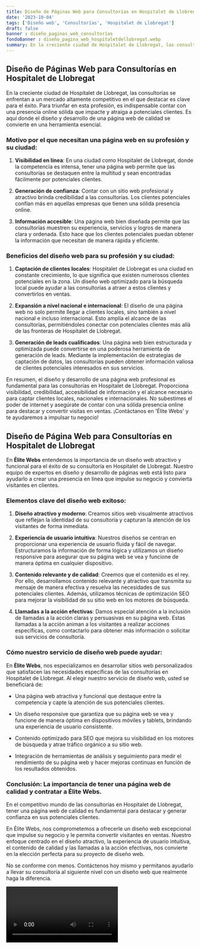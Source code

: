 ```yaml
---
title: Diseño de Páginas Web para Consultorías en Hospitalet de Llobregat
date: '2023-10-04'
tags: ['Diseño web', 'Consultorías', 'Hospitalet de Llobregat']
draft: false
banner : diseño_paginas_web_consultorías
fondoBanner : diseño_pagina_web_hospitaletdellobregat.webp
summary: En la creciente ciudad de Hospitalet de Llobregat, las consultorías se enfrentan a un mercado altamente competitivo en el que destacar es clave para el éxito. Para triunfar en esta profesión, es indispensable contar con una presencia online sólida que impacte y atraiga a potenciales clientes. Es aquí donde el diseño y desarrollo de una página web de calidad se convierte en una herramienta esencial.
---
```


## Diseño de Páginas Web para Consultorías en Hospitalet de Llobregat

En la creciente ciudad de Hospitalet de Llobregat, las consultorías se enfrentan a un mercado altamente competitivo en el que destacar es clave para el éxito. Para triunfar en esta profesión, es indispensable contar con una presencia online sólida que impacte y atraiga a potenciales clientes. Es aquí donde el diseño y desarrollo de una página web de calidad se convierte en una herramienta esencial.

### Motivo por el que necesitan una página web en su profesión y su ciudad:

1. **Visibilidad en línea**: En una ciudad como Hospitalet de Llobregat, donde la competencia es intensa, tener una página web permite que las consultorías se destaquen entre la multitud y sean encontradas fácilmente por potenciales clientes.

2. **Generación de confianza**: Contar con un sitio web profesional y atractivo brinda credibilidad a las consultorías. Los clientes potenciales confían más en aquellas empresas que tienen una sólida presencia online.

3. **Información accesible**: Una página web bien diseñada permite que las consultorías muestren su experiencia, servicios y logros de manera clara y ordenada. Esto hace que los clientes potenciales puedan obtener la información que necesitan de manera rápida y eficiente.

### Beneficios del diseño web para su profesión y su ciudad:

1. **Captación de clientes locales**: Hospitalet de Llobregat es una ciudad en constante crecimiento, lo que significa que existen numerosos clientes potenciales en la zona. Un diseño web optimizado para la búsqueda local puede ayudar a las consultorías a atraer a estos clientes y convertirlos en ventas.

2. **Expansión a nivel nacional e internacional**: El diseño de una página web no solo permite llegar a clientes locales, sino también a nivel nacional e incluso internacional. Esto amplía el alcance de las consultorías, permitiéndoles conectar con potenciales clientes más allá de las fronteras de Hospitalet de Llobregat.

3. **Generación de leads cualificados**: Una página web bien estructurada y optimizada puede convertirse en una poderosa herramienta de generación de leads. Mediante la implementación de estrategias de captación de datos, las consultorías pueden obtener información valiosa de clientes potenciales interesados en sus servicios.

En resumen, el diseño y desarrollo de una página web profesional es fundamental para las consultorías en Hospitalet de Llobregat. Proporciona visibilidad, credibilidad, accesibilidad de información y el alcance necesario para captar clientes locales, nacionales e internacionales. No subestimes el poder de internet y asegúrate de contar con una sólida presencia online para destacar y convertir visitas en ventas. ¡Contáctanos en 'Élite Webs' y te ayudaremos a impulsar tu negocio!

<GifSeo />

<Cta />

## Diseño de Página Web para Consultorías en Hospitalet de Llobregat

En **Élite Webs** entendemos la importancia de un diseño web atractivo y funcional para el éxito de su consultoría en Hospitalet de Llobregat. Nuestro equipo de expertos en diseño y desarrollo de páginas web está listo para ayudarlo a crear una presencia en línea que impulse su negocio y convierta visitantes en clientes.

### Elementos clave del diseño web exitoso:

1. **Diseño atractivo y moderno**: Creamos sitios web visualmente atractivos que reflejan la identidad de su consultoría y capturan la atención de los visitantes de forma inmediata.

2. **Experiencia de usuario intuitiva**: Nuestros diseños se centran en proporcionar una experiencia de usuario fluida y fácil de navegar. Estructuramos la información de forma lógica y utilizamos un diseño responsive para asegurar que su página web se vea y funcione de manera óptima en cualquier dispositivo.

3. **Contenido relevante y de calidad**: Creemos que el contenido es el rey. Por ello, desarrollamos contenido relevante y atractivo que transmita su mensaje de manera efectiva y resuelva las necesidades de sus potenciales clientes. Además, utilizamos técnicas de optimización SEO para mejorar la visibilidad de su sitio web en los motores de búsqueda.

4. **Llamadas a la acción efectivas**: Damos especial atención a la inclusión de llamadas a la acción claras y persuasivas en su página web. Estas llamadas a la acción animan a los visitantes a realizar acciones específicas, como contactarlo para obtener más información o solicitar sus servicios de consultoría.

### Cómo nuestro servicio de diseño web puede ayudar:

En **Élite Webs**, nos especializamos en desarrollar sitios web personalizados que satisfacen las necesidades específicas de las consultorías en Hospitalet de Llobregat. Al elegir nuestro servicio de diseño web, usted se beneficiará de:

- Una página web atractiva y funcional que destaque entre la competencia y capte la atención de sus potenciales clientes.

- Un diseño responsive que garantiza que su página web se vea y funcione de manera óptima en dispositivos móviles y tablets, brindando una experiencia de usuario consistente.

- Contenido optimizado para SEO que mejora su visibilidad en los motores de búsqueda y atrae tráfico orgánico a su sitio web.

- Integración de herramientas de análisis y seguimiento para medir el rendimiento de su página web y hacer mejoras continuas en función de los resultados obtenidos.

### Conclusión: La importancia de tener una página web de calidad y contratar a Élite Webs.

En el competitivo mundo de las consultorías en Hospitalet de Llobregat, tener una página web de calidad es fundamental para destacar y generar confianza en sus potenciales clientes.

En Élite Webs, nos comprometemos a ofrecerle un diseño web excepcional que impulse su negocio y le permita convertir visitantes en ventas. Nuestro enfoque centrado en el diseño atractivo, la experiencia de usuario intuitiva, el contenido de calidad y las llamadas a la acción efectivas, nos convierte en la elección perfecta para su proyecto de diseño web.

No se conforme con menos. Contáctenos hoy mismo y permítanos ayudarlo a llevar su consultoría al siguiente nivel con un diseño web que realmente haga la diferencia.

<Video />

<CtaBot job='Consultorías' city='Hospitalet de Llobregat'/>

<Gmaps query='Hospitalet de Llobregat+españa+maps' />